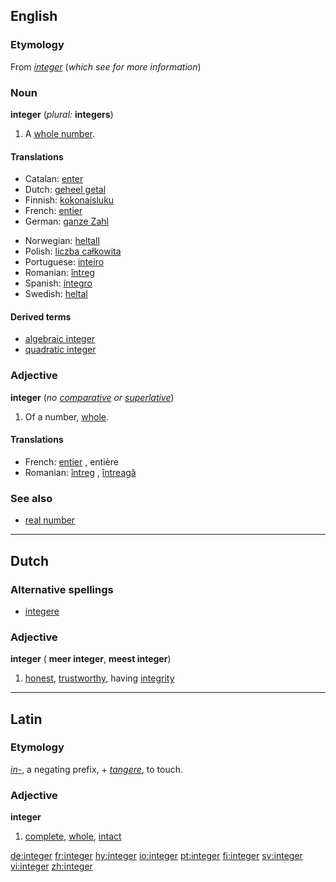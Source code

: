 ==English==
{{wikipedia}}
===Etymology===
From {{L.}} ''[[integer#Latin|integer]]'' (''which see for more information'')

===Noun===
'''integer''' (''plural:'' '''integers''')
# {{arithmetic}} A [[whole number]].
<!--These are fine subsenses of the mathematical sense
#''([[:Category:Jargon:Computer|computing]])'': A whole number [[value]] within a [[platform]]- or [[language]]-specific [[range]].
# ''([[:Category:Jargon:Computer|computing]])'': A [[variable]] designated for containing such a value.
-->

====Translations====
{{top}}
*Catalan: [[enter#Catalan|enter]]
*Dutch: [[geheel getal]] {{n}}
*Finnish: [[kokonaisluku]]
*French: [[entier]] {{m}}
*German: [[ganze Zahl]] {{f}}
{{mid}}
*Norwegian: [[heltall]] {{n}}
*Polish: [[liczba całkowita]] {{f}}
*Portuguese: [[inteiro]] {{m}}
*Romanian: [[întreg]] {{m}}
*Spanish: [[íntegro]]
*Swedish: [[heltal]]
{{bottom}}

====Derived terms====
* [[algebraic integer]]
* [[quadratic integer]]

===Adjective===
'''integer''' (''no [[comparative]] or [[superlative]]'')
# {{arithmetic}} Of a number, [[whole]].

====Translations====
*French: [[entier]] {{m}}, entière {{f}}
*Romanian: [[întreg]] {{m}}, [[întreagă]] {{f}}

===See also===
*[[real number]]

----

==Dutch==
===Alternative spellings===
* [[integere]]
===Adjective===
'''integer''' ({{compar}} '''meer integer''', {{superl}} '''meest integer''')
#[[honest]], [[trustworthy]], having [[integrity]]

----

==Latin==
===Etymology===
''[[in-#Latin|in-]]'', a negating prefix, + ''[[tangere]]'', to touch.
===Adjective===
'''integer'''
# [[complete]], [[whole]], [[intact]]

[[de:integer]]
[[fr:integer]]
[[hy:integer]]
[[io:integer]]
[[pt:integer]]
[[fi:integer]]
[[sv:integer]]
[[vi:integer]]
[[zh:integer]]
